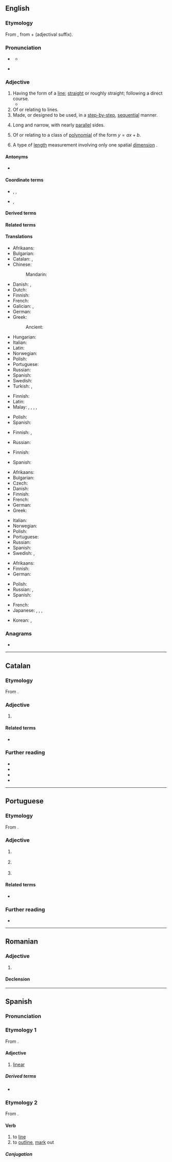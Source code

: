 {{also|Linear|LINEAR|lineär}}
==English==
{{wikipedia}}

===Etymology===
From {{bor|en|la|līneāris}}, from {{m|la|līnea||line}} + {{m|la|-āris}} (adjectival suffix).

===Pronunciation===
* {{a|US}} {{IPA|en|/ˈlɪn.i.ɚ/}}
** {{audio|en|En-us-linear.ogg|Audio (US)}}
* {{a|UK}} {{IPA|en|/ˈlɪn.i.ə/}}

===Adjective===
{{enum|en|constant|quadratic|[[Appendix:English polynomial degrees|polynomial degrees]]}}
{{en-adj}}

# Having the form of a [[line]]; [[straight]] or roughly straight; following a direct course.
#* {{quote-journal|1=en|year=2019|author=Li Huang|author2=James Lambert|title=Another Arrow for the Quiver: A New Methodology for Multilingual Researchers|journal=Journal of Multilingual and Multicultural Development|doi=10.1080/01434632.2019.1596115|page=4|text=The route taken does not have to be a perfectly straight line, just so long as it is '''linear''' and is followed consistently for each transect taken.}}
# Of or relating to lines.
# Made, or designed to be used, in a [[step-by-step]], [[sequential]] manner.
#: {{ux|en|a '''linear''' medium}}
# {{lb|en|botany|of leaves}} Long and narrow, with nearly [[parallel]] sides.
# {{lb|en|mathematics}} Of or relating to a class of [[polynomial]] of the form <math> y = ax + b </math>.
# {{lb|en|physics}} A type of [[length]] measurement involving only one spatial [[dimension]] {{qualifier|as opposed to area or volume}}.
#: {{ux|en|a [[linear meter]]}}

====Antonyms====
* {{l|en|nonlinear}}

====Coordinate terms====
* {{sense|pertaining to length}} {{l|en|areal}}, {{l|en|spacial}}, {{l|en|spatial}}
* {{sense|one-dimensional unit}} {{l|en|cubic}}, {{l|en|square}}

====Derived terms====
{{col3|en
|curvilinear
|interlineal
|interlinear
|lineal
|supralinear
}}

====Related terms====
{{col3|en
|{{l|en|linear algebra}}
|{{l|en|linear foot}}
|{{l|en|linear meter}}, {{l|en|linear metre}}
}}

====Translations====
{{trans-top|having the form of a line}}
* Afrikaans: {{t|af|lineêr}}
* Bulgarian: {{t|bg|линеен}}
* Catalan: {{t+|ca|lineal}}, {{t+|ca|linear}}
* Chinese:
*: Mandarin: {{t+|cmn|线性|tr=xianxing}}
* Danish: {{t+|da|lige}}, {{t|da|lineær}}
* Dutch: {{t+|nl|lineair}}
* Finnish: {{t+|fi|suoraviivainen}}
* French: {{t+|fr|linéaire}}
* Galician: {{t+|gl|lineal}}, {{t|gl|linear}}
* German: {{t+|de|linear}}
* Greek:
*: Ancient: {{t|grc|γραμμικός}}
{{trans-mid}}
* Hungarian: {{t|hu|vonalas}}
* Italian: {{t+|it|lineare}}
* Latin: {{t|la|linearis}}
* Norwegian: {{t|no|lineær}}
* Polish: {{t+|pl|liniowy}}
* Portuguese: {{t+|pt|linear}}
* Russian: {{t+|ru|лине́йный}}
* Spanish: {{t|es|lineal}}
* Swedish: {{t+|sv|linjär}}
* Turkish: {{t+|tr|doğrusal}}, {{t+|tr|lineer}}
{{trans-bottom}}

{{trans-top|of or relating to lines}}
* Finnish: {{t+|fi|suoraviivainen}}
* Latin: {{t|la|linearis}}
* Malay: {{t|ms|garis}}, {{t|ms|garisan}}, {{t|ms|kegarisan}}, {{t|ms|kegarisanan}}, {{t|ms|linear}}
{{trans-mid}}
* Polish: {{t+|pl|liniowy}}
* Spanish: {{t|es|lineal}}
{{trans-bottom}}

{{trans-top|made in a step-by-step manner}}
* Finnish: {{t+|fi|suoraviivainen}}, {{t+|fi|johdonmukainen}}
{{trans-mid}}
* Russian: {{t+|ru|после́довательный}}
{{trans-bottom}}

{{trans-top|botany, of leaves: long and narrow}}
* Finnish: {{t+|fi|tasasoukka}}
{{trans-mid}}
* Spanish: {{t|es|lineal}}
{{trans-bottom}}

{{trans-top|in mathematics, of first-degree polynomial}}
* Afrikaans: {{t|af|lineêr}}
* Bulgarian: {{t|bg|линеен}}
* Czech: {{t+|cs|lineární}}
* Danish: {{t|da|lineær}}
* Finnish: {{t+|fi|lineaarinen}}
* French: {{t+|fr|linéaire}}
* German: {{t+|de|linear}}
* Greek: {{t+|el|γραμμικός}}
{{trans-mid}}
* Italian: {{t+|it|lineare}}
* Norwegian: {{t|no|lineær}}
* Polish: {{t+|pl|liniowy}}
* Portuguese: {{t+|pt|linear}}
* Russian: {{t+|ru|лине́йный}}
* Spanish: {{t|es|lineal}}
* Swedish: {{t+|sv|linjär}}, {{t+|sv|lineär}}
{{trans-bottom}}

{{trans-top|physics: involving only one dimension}}
* Afrikaans: {{t|af|lineêr}}
* Finnish: {{t+|fi|lineaarinen}}
* German: {{t+|de|linear}}
{{trans-mid}}
* Polish: {{t+|pl|liniowy}}
* Russian: {{t+|ru|линейный}}, {{t+|ru|одномерный}}
* Spanish: {{t+|es|unidimensional}}
{{trans-bottom}}

{{checktrans-top}}
* French: {{qualifier|1,2}} {{t+check|fr|linéaire}}
* Japanese: {{t-check|ja|リニア|tr=rinia}}, {{t+check|ja|リンネル|tr=rinneru}}, {{t-check|ja|線形|tr=senkei 1,2}}, {{t-check|ja|一次|tr=ichiji 2,3}}
{{trans-mid}}
* Korean: {{t+check|ko|선형}} {{q|1,2}}, {{t+check|ko|일차}} {{q|2,3}}
{{trans-bottom}}

===Anagrams===
* {{anagrams|en|a=aeilnr|Arline|Erlian|Irelan|Lanier|aliner|enrail|lanier|larine|nailer|renail}}

----

==Catalan==

===Etymology===
From {{der|ca|la|līneāris}}.

===Adjective===
{{ca-adj|mf}}

# {{l|en|linear}}
#: {{syn|ca|lineal}}

====Related terms====
* {{l|ca|línia}}

===Further reading===
* {{R:IEC2}}
* {{R:GDLC}}
* {{R:DNV}}
* {{R:DCVB}}

----

==Portuguese==

===Etymology===
From {{der|pt|la|līneāris}}.

===Adjective===
{{pt-adj|linea|r}}

# {{l|en|linear}} {{gloss|having the form of a straight line}}
# {{lb|pt|mathematics}} {{l|en|linear}} {{gloss|being a first-degree polynomial}}
# {{l|en|linear}} {{gloss|made in a step-by-step, logical manner}}

====Related terms====
* {{l|pt|linha}}

===Further reading===
* {{R:Priberam}}

----

==Romanian==

===Adjective===
{{ro-adj}}

# {{alternative form of|ro|liniar}}

====Declension====
{{ro-decl-adj}}

----

==Spanish==

===Pronunciation===
{{es-IPA}}

===Etymology 1===
From {{der|es|la|lineāris}}.

====Adjective====
{{es-adj}}

# {{lb|es|botany}} [[#English|linear]]

=====Derived terms=====
* {{l|es|perspectiva linear}}

===Etymology 2===
From {{der|es|la|lineo|lineāre}}.

====Verb====
{{es-verb}}

# to [[line]]
# to [[outline]], [[mark]] out

=====Conjugation=====
{{es-conj|nocomb=1}}